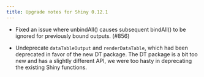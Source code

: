 ```yaml
---
title: Upgrade notes for Shiny 0.12.1
---
```


* Fixed an issue where unbindAll() causes subsequent bindAll() to be ignored for previously bound outputs. (#856)

* Undeprecate `dataTableOutput` and `renderDataTable`, which had been deprecated in favor of the new DT package. The DT package is a bit too new and has a slightly different API, we were too hasty in deprecating the existing Shiny functions.

